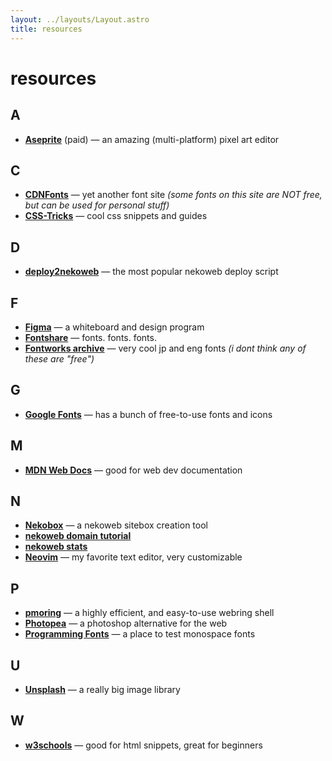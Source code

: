 ```yaml
---
layout: ../layouts/Layout.astro
title: resources
---
```

# resources

## A

- **[Aseprite](https://aseprite.com)** (paid) ― an amazing (multi-platform) pixel art editor

## C

- **[CDNFonts](https://cdnfonts.com)** ― yet another font site *(some fonts on this site are NOT free, but can be used for personal stuff)*
- **[CSS-Tricks](https://css-tricks.com)** ― cool css snippets and guides

## D

- **[deploy2nekoweb](https://deploy.nekoweb.org/)** ― the most popular nekoweb deploy script

## F

- **[Figma](https://figma.com)** ― a whiteboard and design program
- **[Fontshare](https://fontshare.com/)** ― fonts. fonts. fonts.
- **[Fontworks archive](https://archive.org/download/Fontworks/)** ― very cool jp and eng fonts *(i dont think any of these are "free")*

## G

- **[Google Fonts](https://fonts.google.com)** ― has a bunch of free-to-use fonts and icons

## M

- **[MDN Web Docs](https://developer.mozilla.org/en-US/)** ― good for web dev documentation

## N

- **[Nekobox](https://jbcarreon123.nekoweb.org/utils/nekobox/)** ― a nekoweb sitebox creation tool
- **[nekoweb domain tutorial](https://domain.joo.sh)**
- **[nekoweb stats](https://maxpixels.moe/resources/nekoweb-stats/)**
- **[Neovim](https://neovim.io)** ― my favorite text editor, very customizable

## P

- **[pmoring](https://github.com/ThinLiquid/pmoring)** ― a highly efficient, and easy-to-use webring shell
- **[Photopea](https://photopea.com)** ― a photoshop alternative for the web
- **[Programming Fonts](https://www.programmingfonts.org/)** ― a place to test monospace fonts

## U

- **[Unsplash](https://unsplash.com)** ― a really big image library

## W

- **[w3schools](https://www.w3schools.com)** ― good for html snippets, great for beginners
